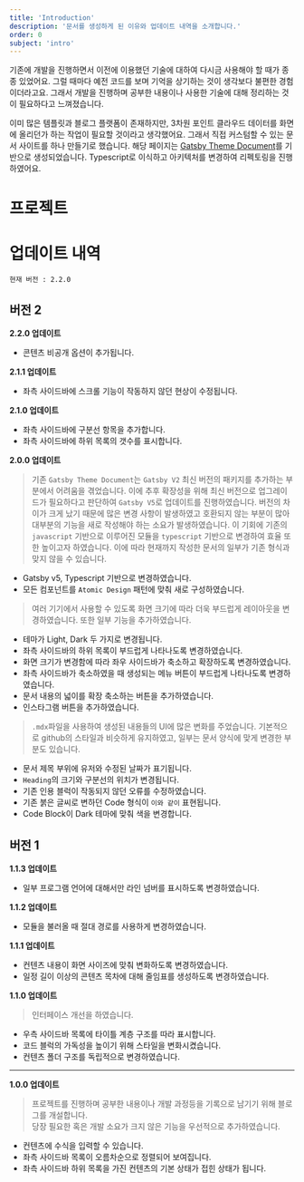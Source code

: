 ```yaml
---
title: 'Introduction'
description: '문서를 생성하게 된 이유와 업데이트 내역을 소개합니다.'
order: 0
subject: 'intro'
---
```




기존에 개발을 진행하면서 이전에 이용했던 기술에 대하여 다시금 사용해야 할 때가 종종 있었어요. 
그럴 때마다 예전 코드를 보며 기억을 상기하는 것이 생각보다 불편한 경험이더라고요. 
그래서 개발을 진행하며 공부한 내용이나 사용한 기술에 대해 정리하는 것이 필요하다고 느껴졌습니다. 

이미 많은 템플릿과 블로그 플랫폼이 존재하지만, 3차원 포인트 클라우드 데이터를 화면에 올리던가 하는 작업이 필요할 것이라고 생각했어요. 
그래서 직접 커스텀할 수 있는 문서 사이트를 하나 만들기로 했습니다.
해당 페이지는 [Gatsby Theme Document](https://www.gatsbyjs.com/plugins/gatsby-theme-document/)를 기반으로 생성되었습니다.
Typescript로 이식하고 아키텍처를 변경하여 리펙토링을 진행하였어요. 

# 프로젝트

<CardContainer>
    <Card src={thumnail_quantization} title='Quantization' path='https://github.com/yeti-s/quantization'
          description='여러가지 quantization method를 통해 LLM 경량화 및 추론 최적화를 진행합니다.'/>
    <Card src={thumnail_pcac} title='PCAC' path='https://github.com/yeti-s/PCAC'
          description='측위 오차에 의한 서로 다른 두 point cloud를 자동으로 보정하는 모델을 설계합니다.'/>
</CardContainer>


# 업데이트 내역
`현재 버전 : 2.2.0`

## 버전 2

**2.2.0 업데이트**

* 콘텐츠 비공개 옵션이 추가됩니다.

**2.1.1 업데이트**

* 좌측 사이드바에 스크롤 기능이 작동하지 않던 현상이 수정됩니다.

**2.1.0 업데이트**

* 좌측 사이드바에 구분선 항목을 추가합니다.
* 좌측 사이드바에 하위 목록의 갯수를 표시합니다.

**2.0.0 업데이트**
> 기존 `Gatsby Theme Document`는 `Gatsby V2` 최신 버전의 패키지를 추가하는 부분에서 어려움을 겪었습니다.
이에 추후 확장성을 위해 최신 버전으로 업그레이드가 필요하다고 판단하여 `Gatsby V5`로 업데이트를 진행하였습니다.
버전의 차이가 크게 났기 때문에 많은 변경 사항이 발생하였고 호환되지 않는 부분이 많아 대부분의 기능을 새로 작성해야 하는 소요가 발생하였습니다.
이 기회에 기존의 `javascript` 기반으로 이루어진 모듈을 `typescript` 기반으로 변경하여 효율 또한 높이고자 하였습니다.
이에 따라 현재까지 작성한 문서의 일부가 기존 형식과 맞지 않을 수 있습니다.

* Gatsby v5, Typescript 기반으로 변경하였습니다.
* 모든 컴포넌트를 `Atomic Design` 패턴에 맞춰 새로 구성하였습니다.

> 여러 기기에서 사용할 수 있도록 화면 크기에 따라 더욱 부드럽게 레이아웃을 변경하였습니다.
또한 일부 기능을 추가하였습니다.

* 테마가 Light, Dark 두 가지로 변경됩니다.
* 좌측 사이드바의 하위 목록이 부드럽게 나타나도록 변경하였습니다.
* 화면 크기가 변경함에 따라 좌우 사이드바가 축소하고 확장하도록 변경하였습니다.
* 좌측 사이드바가 축소하였을 때 생성되는 메뉴 버튼이 부드럽게 나타나도록 변경하였습니다.
* 문서 내용의 넓이를 확장 축소하는 버튼을 추가하였습니다.
* 인스타그램 버튼을 추가하였습니다.

> `.mdx`파일을 사용하여 생성된 내용들의 UI에 많은 변화를 주었습니다.
기본적으로 github의 스타일과 비슷하게 유지하였고, 일부는 문서 양식에 맞게 변경한 부분도 있습니다.

* 문서 제목 부위에 유저와 수정된 날짜가 표기됩니다.
* `Heading`의 크기와 구분선의 위치가 변경됩니다.
* 기존 인용 블럭이 작동되지 않던 오류를 수정하였습니다.
* 기존 붉은 글씨로 변하던 Code 형식이 `이와 같이` 표현됩니다.
* Code Block이 Dark 테마에 맞춰 색을 변경합니다.


## 버전 1
**1.1.3 업데이트**
* 일부 프로그램 언어에 대해서만 라인 넘버를 표시하도록 변경하였습니다.

**1.1.2 업데이트**
* 모듈을 불러올 때 절대 경로를 사용하게 변경하였습니다.

**1.1.1 업데이트**
* 컨텐츠 내용이 화면 사이즈에 맞춰 변화하도록 변경하였습니다.
* 일정 길이 이상의 콘텐츠 목차에 대해 줄임표를 생성하도록 변경하였습니다.

**1.1.0 업데이트**
> 인터페이스 개선을 하였습니다.

* 우측 사이드바 목록에 타이틀 계층 구조를 따라 표시합니다.
* 코드 블럭의 가독성을 높이기 위해 스타일을 변화시켰습니다.
* 컨텐츠 폴더 구조를 독립적으로 변경하였습니다.

---
**1.0.0 업데이트**
> 프로젝트를 진행하며 공부한 내용이나 개발 과정등을 기록으로 남기기 위해 블로그를 개설합니다.  
당장 필요한 혹은 개발 소요가 크지 않은 기능을 우선적으로 추가하였습니다.

* 컨텐츠에 수식을 입력할 수 있습니다.
* 좌측 사이드바 목록이 오름차순으로 정렬되어 보여집니다.
* 좌측 사이드바 하위 목록을 가진 컨텐츠의 기본 상태가 접힌 상태가 됩니다.
